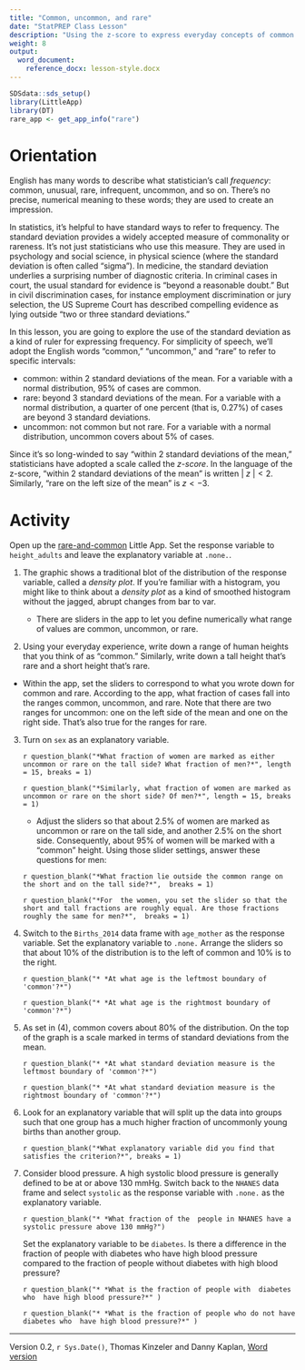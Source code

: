 ```yaml
---
title: "Common, uncommon, and rare"
date: "StatPREP Class Lesson"
description: "Using the z-score to express everyday concepts of common and rare."
weight: 8
output:
  word_document:
    reference_docx: lesson-style.docx
---
```


```r
SDSdata::sds_setup()
library(LittleApp)
library(DT)
rare_app <- get_app_info("rare")
```

# Orientation 

English has many words to describe what statistician's call *frequency*: common, unusual, rare, infrequent, uncommon, and so on. There's no precise, numerical meaning to these words; they are used to create an impression.

In statistics, it's helpful to have standard ways to refer to frequency. The standard deviation provides a widely accepted measure of commonality  or rareness. It's not just statisticians who use this measure. They are used in psychology and social science, in physical science (where the standard deviation is often called "sigma"). In medicine, the standard deviation underlies a surprising number of diagnostic criteria. In criminal cases in court, the usual standard for evidence is "beyond a reasonable doubt." But in civil discrimination cases, for instance employment discrimination or jury selection, the US Supreme Court has described compelling evidence as lying outside "two or three standard deviations."

In this lesson, you are going to explore the use of the standard deviation as a kind of ruler for expressing frequency. For simplicity of speech,  we'll adopt the English words "common,"  "uncommon," and "rare" to refer to specific intervals:

* common: within 2 standard deviations of the mean. For a variable with a normal distribution, 95% of cases are common.
* rare: beyond 3 standard deviations of the mean. For a variable with a normal distribution, a quarter of one percent (that is, 0.27%) of cases are beyond 3 standard deviations.
* uncommon: not common but not rare. For a variable with  a  normal distribution, uncommon covers about 5% of cases.  

Since it's so long-winded to say "within 2 standard deviations of the mean," statisticians have adopted a scale called the *z-score*. In the language of the z-score, "within 2 standard deviations of the mean" is written $|\ z\ | < 2$. Similarly, "rare on  the left size of the mean" is $z < -3$.


# Activity

Open up the [rare-and-common](`r rare_app$url`) Little App.  Set the response variable to `height_adults` and leave the explanatory variable at `.none.`. 

1. The graphic shows a traditional blot of the distribution of the response variable, called a *density plot*. If you're familiar with a histogram, you might like to think about a *density plot* as a kind of smoothed histogram without the jagged, abrupt changes from bar to var.

    * There are sliders in the app to let you define numerically what range of values are common, uncommon, or rare. 
    
2. Using your everyday experience, write down a range of human heights that you think of as "common." Similarly, write down a tall height that's rare and a short height that's rare.

* Within the app, set the sliders to correspond to what you wrote down for common and rare. According to the app, what fraction of cases fall into the ranges common, uncommon,  and rare. Note that there are two ranges for uncommon: one on the left side of the mean and one on the right side. That's also true for the ranges for rare.

3. Turn on `sex` as an explanatory variable. 

    `r question_blank("*What fraction of women are marked as either uncommon or rare on the tall side? What fraction of men?*", length = 15, breaks = 1)`
    
    `r question_blank("*Similarly, what fraction of women are marked as uncommon or rare on the short side? Of men?*", length = 15, breaks = 1)`
    
    * Adjust the sliders so that about 2.5% of women are marked as uncommon or rare on the tall side, and another 2.5% on the short side. Consequently,  about 95% of women will be marked with a "common" height. Using those slider settings,  answer these questions for men:
    
    `r question_blank("*What fraction lie outside the common range on  the short and on the tall side?*",  breaks = 1)` 
    
    `r question_blank("*For  the women, you set the slider so that the short and tall fractions are roughly equal. Are those fractions roughly the same for men?*",  breaks = 1)`  
    
4. Switch to the `Births_2014` data frame with `age_mother` as the response variable. Set the explanatory variable to `.none.` Arrange the sliders so that about 10% of the distribution is to the left of common and 10% is to the right.  

    `r question_blank("* *At what age is the leftmost boundary of 'common'?*")`
    
    `r question_blank("* *At what age is the rightmost boundary of 'common'?*")`


5. As set in  (4), common covers about 80% of the distribution. On the top of the graph is a scale marked in terms of standard deviations from the mean. 

    `r question_blank("* *At what standard deviation measure is the leftmost boundary of 'common'?*")`
    
    `r question_blank("* *At what standard deviation measure is the rightmost boundary of 'common'?*")`

6. Look for an explanatory variable that will split up the data into groups such that one group has a much higher fraction of uncommonly young births than another group.
    
    `r question_blank("*What explanatory variable did you find that satisfies the criterion?*", breaks = 1)`
    
7. Consider blood pressure. A high systolic blood pressure is generally defined to be at or above 130 mmHg. Switch back to the `NHANES` data frame and select `systolic` as the response variable with `.none.` as the explanatory variable. 

    `r question_blank("* *What fraction of the  people in NHANES have a systolic pressure above 130 mmHg?")`

     
    Set the explanatory variable to be `diabetes`. Is there a difference in the fraction of people with diabetes who have high blood pressure compared to the fraction of people without diabetes with high blood pressure?
    
    `r question_blank("* *What is the fraction of people with  diabetes who  have high blood pressure?*" )`


    `r question_blank("* *What is the fraction of people who do not have  diabetes who  have high blood pressure?*" )`

----------------------

Version 0.2, `r Sys.Date()`, Thomas Kinzeler and Danny Kaplan, [Word version](`r paste0("/word-versions/",tools::file_path_sans_ext(knitr::current_input()), ".docx")`)